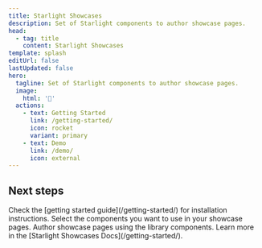 ```yaml
---
title: Starlight Showcases
description: Set of Starlight components to author showcase pages.
head:
  - tag: title
    content: Starlight Showcases
template: splash
editUrl: false
lastUpdated: false
hero:
  tagline: Set of Starlight components to author showcase pages.
  image:
    html: '📸'
  actions:
    - text: Getting Started
      link: /getting-started/
      icon: rocket
      variant: primary
    - text: Demo
      link: /demo/
      icon: external
---
```



## Next steps

<CardGrid stagger>
  <Card title="Install the library" icon="puzzle">
    Check the [getting started guide](/getting-started/) for installation instructions.
  </Card>
  <Card title="Pick components" icon="rocket">
    Select the components you want to use in your showcase pages.
  </Card>
  <Card title="Create showcase pages" icon="seti:image">
    Author showcase pages using the library components.
  </Card>
  <Card title="Read the docs" icon="open-book">
    Learn more in the [Starlight Showcases Docs](/getting-started/).
  </Card>
</CardGrid>
